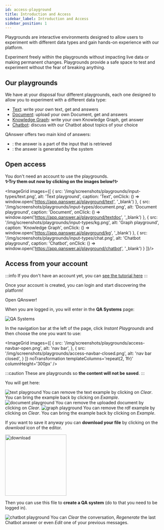 ```yaml
---
id: access-playground
title: Introduction and Access
sidebar_label: Introduction and Access
sidebar_position: 1
---
```



Playgrounds are interactive environments designed to allow users to experiment with different data types and gain hands-on experience with our platform.

Experiment freely within the playgrounds without impacting live data or making permanent changes. Playgrounds provide a safe space to test and experiment without the fear of breaking anything.

## Our playgrounds

We have at your disposal four different playgrounds, each one designed to allow you to experiment with a different data type:
- [Text](/playgrounds/playground-text/): write your own text, get <Chip label='Extractive' /> and <Chip label='Generative' color='green' /> answers
- [Document](/playgrounds/playground-document/): upload your own Document, get <Chip label='Extractive' /> and <Chip label='Generative' color='green' /> answers
- [Knowledge Graph](/playgrounds/playground-graph/): write your own Knowledge Graph, get <Chip label='Extractive' /> answer
- [Chatbot](/playgrounds/playground-chatbot/): discuss with our Chatbot about topics of your choice <Chip label='Generative' color='green' />

<Admonition type="note">
    <p>QAnswer offers two main kind of answers:</p>
    <ul>
        <li><Chip label='Extractive' />: the answer is a part of the input that is retrieved</li>
        <li><Chip label='Generative' color='green' />: the answer is generated by the system</li>
    </ul>
</Admonition>

## Open access

You don't need an account to use the playgrounds.<br/>**✨Try them out now by clicking on the images below!✨**

<ImageGrid images={[
  {
      src: '/img/screenshots/playgrounds/input-types/text.png',
      alt: 'Text playground',
      caption: 'Text',
      onClick: () => window.open('https://app.qanswer.ai/playground/text', '_blank')
  }, {
      src: '/img/screenshots/playgrounds/input-types/document.png',
      alt: 'Document playground',
      caption: 'Document',
      onClick: () => window.open('https://app.qanswer.ai/playground/textdoc', '_blank')
  }, {
      src: '/img/screenshots/playgrounds/input-types/kg.png',
      alt: 'Graph playground',
      caption: 'Knowledge Graph',
      onClick: () => window.open('https://app.qanswer.ai/playground/kg', '_blank')
  }, {
      src: '/img/screenshots/playgrounds/input-types/chat.png',
      alt: 'Chatbot playground',
      caption: 'Chatbot',
      onClick: () => window.open('https://app.qanswer.ai/playground/chatbot', '_blank')
  }
]}/>

## Access from your account

:::info
If you don't have an account yet, you can [see the tutorial here](/introduction/register-login)
:::

Once your account is created, you can login and start discovering the platform!

<div style={{ display: 'flex', justifyContent: 'center', marginBottom: '20px' }}>
    <Link
        to='https://app.qanswer.ai'
        className="button button--primary button--lg"
    >
        Open QAnswer!
    </Link>
</div>

When you are logged in, you will enter in the <b>QA Systems</b> page:

<Image src='/img/screenshots/qa-systems-empty.png' alt='QA Systems'/>

In the navigation bar at the left of the page, click <i>Instant Playgrounds</i> and then choose the one you want to use:

<ImageGrid
    images={[
        {
            src: '/img/screenshots/playgrounds/access-navbar-open.png',
            alt: 'nav bar',
        }, {
            src: '/img/screenshots/playgrounds/access-navbar-closed.png',
            alt: 'nav bar closed',
        }
    ]}
    noTransformation
    templateColumns='repeat(2, 1fr)'
    columnHeight='300px'
/>


:::caution
These are playgrounds so **the content will not be saved**.
:::

You will get here:

<Tabs>
    <TabItem value='text' label='Text'>
        <Image src='/img/screenshots/playground-text/playground-text.png' alt='text playground'/>
        You can remove the text example by clicking on <i>Clear</i>. You can bring the example back by clicking on <i>Example</i>.
    </TabItem>
    <TabItem value='doc' label='Document'>
        <Image src='/img/screenshots/playground-document/playground-document.png' alt='document playground'/>
        You can remove the uploaded document by clicking on <i>Clear</i>.
    </TabItem>
    <TabItem value='graph' label='Graph'>
      <Image src='/img/screenshots/playground-graph/playground-graph.png' alt='graph playground'/>
      You can remove the rdf example by clicking on <i>Clear</i>. You can bring the example back by clicking on <i>Example</i>.
      <div>
          <Admonition type="tip">
          <p>If you want to save it anyway you can <b>download your file</b> by clicking on the <i>download</i> icon of the editor.</p>
          <div style={{ display: 'flex', alignItems: 'center', justifyContent: 'center', marginBottom: '20px' }}>
              <img src='/img/screenshots/playground-graph/download-playground.png' alt='download' width='200px'/>
          </div>
          <p>Then you can use this file to <b>create a QA system</b> (do to that you need to be logged in).</p>
          </Admonition>
      </div>
    </TabItem>
    <TabItem value='chatbot' label='Chatbot'>
      <Image src='/img/screenshots/playgrounds/chatbot/chat-movie-night.png' alt='chatbot playground'/>
        You can <i>Clear</i> the conversation, <i>Regenerate</i> the last Chatbot answer or even <i>Edit</i> one of your previous messages.
    </TabItem>
</Tabs>
